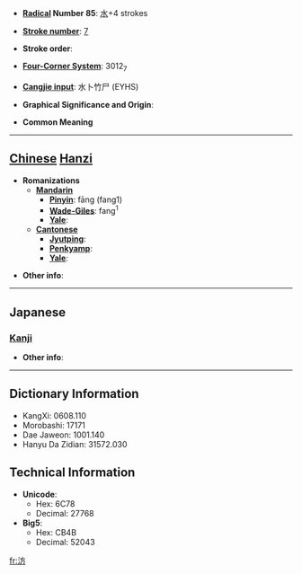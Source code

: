 * '''[[Wiktionary:Chinese radical index| Radical]] Number 85''': [[Wiktionary:Chinese radical index 水|水]]+4 strokes

* '''[[Wiktionary:Chinese total strokes index|Stroke number]]''': [[Wiktionary:Chinese total strokes index 7|7]]

* '''Stroke order''': 

* '''[[Wiktionary:Chinese four corner index|Four-Corner System]]''': 3012<sub>7</sub>

* '''[[Wiktionary:Chinese Cangjie index|Cangjie input]]''': 水卜竹尸 (EYHS)

* '''Graphical Significance and Origin''': 

* '''Common Meaning'''

----

== [[Chinese]] [[Hanzi]] ==

* '''Romanizations'''
** '''[[Mandarin]]'''
*** '''[[Pinyin]]''': fāng (fang1)
*** '''[[Wade-Giles]]''': fang<sup>1</sup>
*** '''[[Yale]]''': 
** '''[[Cantonese]]'''
*** '''[[Jyutping]]''':
*** '''[[Penkyamp]]''': 
*** '''[[Yale]]''': 

* '''Other info''': 

----

==Japanese==
===[[Kanji]]===
{{kanji|on readings=[[ほう]] (hō)|kun readings=[[つなぐ]] (tsunagu)}}

* '''Other info''':  

----

== Dictionary Information ==

* KangXi: 0608.110
* Morobashi: 17171
* Dae Jaweon: 1001.140
* Hanyu Da Zidian: 31572.030

== Technical Information ==

* '''Unicode''':
** Hex: 6C78
** Decimal: 27768
* '''Big5''':
** Hex: CB4B
** Decimal: 52043

[[fr:汸]]